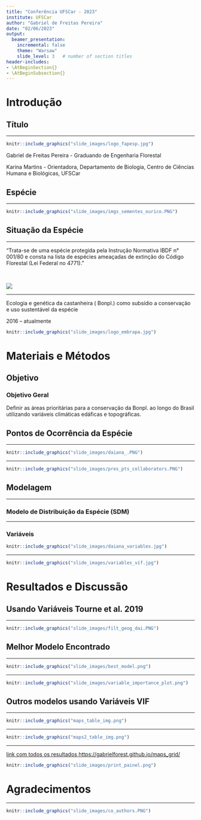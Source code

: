 ```yaml
---
title: "Conferência UFSCar - 2023"
institute: UFSCar
author: "Gabriel de Freitas Pereira"
date: "02/06/2023"
output: 
  beamer_presentation:
    incremental: false
    theme: "Warsaw"
    slide_level: 3   # number of section titles
header-includes:
- \AtBeginSection{}
- \AtBeginSubsection{}
---
```



# Introdução

## Título

---

\begin{center}
  {\textbf {Definição de áreas prioritárias para conservação de castanheira-do-brasil com base na distribuição atual e futura.}}
\end{center}

```r
knitr::include_graphics("slide_images/logo_fapesp.jpg")
```  

\scriptsize Gabriel de Freitas Pereira - Graduando de Engenharia Florestal \  


\scriptsize Karina Martins - Orientadora, Departamento de Biologia, Centro de Ciências Humana e Biológicas, UFSCar


## Espécie

---

\begin{emph}
  {\emph {Bertholletia excelsa}}
\end{emph}

```r
knitr::include_graphics("slide_images/imgs_sementes_ourico.PNG")
```

\center {\scriptsize {\color{blue}Figura 1}: fotos Karina Martins (1 a 3) e Renata Silva (4)} 


## Situação da Espécie

--- 

\center “Trata-se de uma espécie protegida pela Instrução Normativa IBDF n° 001/80 e consta na lista de espécies ameaçadas de extinção do Código Florestal (Lei Federal no 4771).”

\center {\scriptsize {\color{blue}Fonte}: Embrapa}

\  

![](slide_images/iucn_cast.jpg)

\center {\scriptsize {\color{blue}Figura 2}: fonte https://www.iucnredlist.org}


---

\begin{center} 
  Projeto {\textbf {EcoGenCast}}
\end{center}

\center 

Ecologia e genética da castanheira (\emph {Bertholletia excelsa} Bonpl.) como subsídio a conservação e uso sustentável da espécie

2016 – atualmente 

```r
knitr::include_graphics("slide_images/logo_embrapa.jpg")
```

\center {\scriptsize {\color{blue}Figura 3}: fonte https://www.embrapa.br/}

# Materiais e Métodos

## Objetivo 

### Objetivo Geral

\center

Definir as áreas prioritárias para a conservação da \emph {Bertholletia excelsa} Bonpl. ao longo do Brasil utilizando variáveis climáticas edáficas e topográficas.


## Pontos de Ocorrência da Espécie

--- 

```r
knitr::include_graphics("slide_images/daiana_.PNG")
```

\center {\scriptsize {\color{blue}Figura 4}: Tourne et al. 2019. \textbf {Ecology and Evolution}.}

---

```r
knitr::include_graphics("slide_images/pres_pts_collaborators.PNG")
```

\center {\scriptsize {\color{blue}Figura 5}: Registros de ocorrência reunidos da castanheira.}

## Modelagem

---

### Modelo de Distribuição da Espécie (SDM)

\begin{itemize} \itemsep7pt

  \item Combinação de 10 algoritmos, pacote BiodiversityR: 
  
        MAXENT, RF, GBM, GLMSTEP, GLMNET, GAMSTEP, MGCV, FDA, SVM e EARTH
        
  \item Validação cruzada espacial por blocos:
      
        pacote blockCV

  \item Tipos de filtragens testadas:
        
        - Geográfica
        
        - Geográfica + Ambiental 


\end{itemize}

--- 

### Variáveis 


```r
knitr::include_graphics("slide_images/daiana_variables.jpg")
```

\center {\scriptsize {\color{blue}Figura 6}: Variáveis Tourne et al., 2019.}

---

```r
knitr::include_graphics("slide_images/variables_vif.jpg")
```

\center {\scriptsize {\color{blue}Figura 7}: Variáveis VIF.}


# Resultados e Discussão

## Usando Variáveis Tourne et al. 2019

---

```r
knitr::include_graphics("slide_images/filt_geog_dai.PNG")
```

\center {\scriptsize {\color{blue}Figura 8}: Probabilidade de ocorrência da Bertholletia excelsa numa escala de 0 a 1000 adequadas para a modelagem à resolução 2.5 arco minutos usando a filtragem geográfica.}


## Melhor Modelo Encontrado

---


```r
knitr::include_graphics("slide_images/best_model.png")
```

\center {\scriptsize {\color{blue}Figura 9}: Modelo usando filtragem geográfica + ambiental à resolução 2.5 arco minutos, e suas projeções futuras nos cenários SSP245 e SSP585 para o período médio de 2050.}

---

```r
knitr::include_graphics("slide_images/variable_importance_plot.png")
```

\center {\scriptsize {\color{blue}Figura 10}: Variáveis que mais impactaram o melhor modelo.}


## Outros modelos usando Variáveis VIF

---

```r
knitr::include_graphics("maps_table_img.png")
```

\center {\scriptsize {\color{blue}Figura 11}: Resultados dos Modelos.}


---

```r
knitr::include_graphics("maps2_table_img.png")
```

\center {\scriptsize {\color{blue}Figura 12}: Resultados dos Modelos.}

---

[ link com todos os resultados \color{blue}https://gabrielforest.github.io/maps_grid/](https://gabrielforest.github.io/maps_grid/)

```r
knitr::include_graphics("slide_images/print_painel.png")
```
\center {\scriptsize {\color{blue}Figura 13}: Dashboard com todos os resultados.}


# Agradecimentos

---

```r
knitr::include_graphics("slide_images/co_authors.PNG")
```






